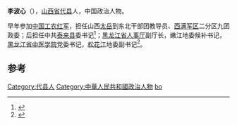 '''李波心'''（{{bd|1919年|4月8日|2014年|1月2日|catIdx=Li}}），[[山西省|山西省]][[代县|代县]]人，中国政治人物。

早年参加[[中国工农红军|中国工农红军]]，担任山西[[太岳|太岳]]到东北干部团教导员、[[西满军区|西满军区]]二分区九团政委；后担任中共[[泰来县|泰来县]]委书记<ref>{{cite news|title=寻访哈市健在的老红军 六位老红军平均95岁|url=http://news.hexun.com/2011-06-30/131037591.html|accessdate=2014-01-13|newspaper=和讯网|archive-date=2018-10-04|archive-url=https://web.archive.org/web/20181004103800/http://news.hexun.com/2011-06-30/131037591.html|dead-url=no}}</ref>；[[黑龙江省人事厅|黑龙江省人事厅]]副厅长，嫩江地委候补书记，[[黑龙江省中医学院|黑龙江省中医学院]]党委书记，[[松花江|松花江]]地委副书记<ref>{{cite news|title=李波心同志逝世|url=http://cpc.people.com.cn/n/2014/0111/c87393-24088092.html|accessdate=2014-01-13|newspaper=黑龙江日报|archive-date=2018-10-01|archive-url=https://web.archive.org/web/20181001221023/http://cpc.people.com.cn/n/2014/0111/c87393-24088092.html|dead-url=no}}</ref>。

==参考==
{{reflist}}
{{中国政治人物小作品}}
{{DEFAULTSORT:li boxin}}
[[Category:代县人|Category:代县人]]
[[Category:中華人民共和國政治人物|Category:中華人民共和國政治人物]]
[[Category:李姓|bo]]